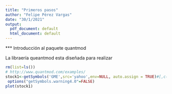 ---
title: "Primeros pasos"
author: "Felipe Pérez Vargas"
date: "30/1/2021"
output:
  pdf_document: default
  html_document: default
---


*** Introducción al paquete quantmod 

La libraería queantmod esta diseñada para realizar 

```{r}
rm(list=ls())
# http://www.quantmod.com/examples/
stock1<-getSymbols('GME',src='yahoo',env=NULL, auto.assign = TRUE)#[,c(4)]
 options("getSymbols.warning4.0"=FALSE)
plot(stock1)

```
